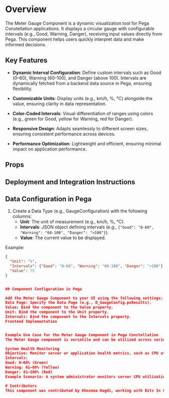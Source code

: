 
<Meta title="Meter Gauge Component" />

# Overview

The Meter Gauge Component is a dynamic visualization tool for Pega Constellation applications. It displays a circular gauge with configurable intervals (e.g., Good, Warning, Danger), receiving input values directly from Pega. This component helps users quickly interpret data and make informed decisions.

## Key Features

- **Dynamic Interval Configuration**: Define custom intervals such as Good (0–60), Warning (60–100), and Danger (above 100). Intervals are dynamically fetched from a backend data source in Pega, ensuring flexibility.

- **Customizable Units**: Display units (e.g., km/h, %, °C) alongside the value, ensuring clarity in data representation.
- **Color-Coded Intervals**: Visual differentiation of ranges using colors (e.g., green for Good, yellow for Warning, red for Danger).
- **Responsive Design**: Adapts seamlessly to different screen sizes, ensuring consistent performance across devices.
- **Performance Optimization**: Lightweight and efficient, ensuring minimal impact on application performance.

## Props

<Controls>
  <Story name="Basic" />
  <Story name="With Dynamic Intervals" />
  <Story name="With Custom Colors" />
</Controls>

## Deployment and Integration Instructions

## Data Configuration in Pega

1. Create a Data Type (e.g., GaugeConfiguration) with the following columns:
   - **Unit**: The unit of measurement (e.g., km/h, %, °C).
   - **Intervals**: JSON object defining intervals (e.g., `{"Good": "0-60", "Warning": "60-100", "Danger": ">100"}`).
   - **Value**: The current value to be displayed.

Example:
```json
{
  "Unit": "%",
  "Intervals": {"Good": "0-60", "Warning": "60-100", "Danger": ">100"},
  "Value": 75
}


## Component Configuration in Pega

Add the Meter Gauge Component to your UI using the following settings:
Data Page: Specify the Data Page (e.g., D_GaugeConfig.pxResults).
Value: Bind the component to the Value property.
Unit: Bind the component to the Unit property.
Intervals: Bind the component to the Intervals property.
Frontend Implementation


Example Use Case for the Meter Gauge Component in Pega Constellation
The Meter Gauge component is versatile and can be utilized across various scenarios to enhance data visualization and support decision-making. Below are examples of practical use cases:

System Health Monitoring
Objective: Monitor server or application health metrics, such as CPU utilization, memory usage, or disk space.
Intervals:
Good: 0–60% (Green)
Warning: 61–80% (Yellow)
Danger: 81–100% (Red)
Example Scenario: A system administrator monitors server CPU utilization through a dashboard. The Meter Gauge shows the CPU usage percentage in real-time, changing color to yellow or red as thresholds are crossed, allowing for proactive issue resolution.

# Contributors
This component was contributed by Khozema Nagdi, working with Bits In Glass.
